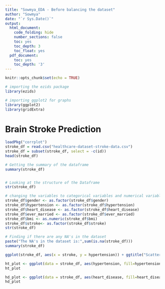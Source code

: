```yaml
---
title: "Sowmya_EDA - Before balancing the dataset"
author: "Sowmya"
date: "`r Sys.Date()`"
output:
  html_document:
    code_folding: hide
    number_sections: false
    toc: yes
    toc_depth: 3
    toc_float: yes
  pdf_document:
    toc: yes
    toc_depth: '3'
---
```


```r
knitr::opts_chunk$set(echo = TRUE)

# importing the ezids package
library(ezids)

# importing ggplot2 for graphs
library(ggplot2)
library(gridExtra)
```

# Brain Stroke Prediction

```r
loadPkg("corrplot")
stroke_df = read.csv("healthcare-dataset-stroke-data.csv")
stroke_df = subset(stroke_df, select = -c(id))
head(stroke_df)

# Getting the summary of the dataframe
summary(stroke_df)


# Looking at the structure of the Dataframe
str(stroke_df)
```

```r
# changing the variables to categorical variables and numerical variables
stroke_df$gender <- as.factor(stroke_df$gender)
stroke_df$hypertension <- as.factor(stroke_df$hypertension)
stroke_df$heart_disease <- as.factor(stroke_df$heart_disease)
stroke_df$ever_married <- as.factor(stroke_df$ever_married)
stroke_df$bmi <- as.numeric(stroke_df$bmi)
stroke_df$stroke<- as.factor(stroke_df$stroke)
str(stroke_df)

# Finding if there are any NA's in the dataset
paste("The NA's in the dataset is:",sum(is.na(stroke_df)))
summary(stroke_df)
```

```r
ggplot(stroke_df, aes(x = stroke, y = hypertension)) + ggtitle("Scatter plot for Hypertension vs Stroke")+ geom_point()
```

```r
ht_plot <- ggplot(data = stroke_df, aes(hypertension, fill=hypertension))+geom_bar()+ ggtitle("Distribution of hypertension")
ht_plot

hd_plot <- ggplot(data = stroke_df, aes(heart_disease, fill=heart_disease))+geom_bar()+ggtitle("Distribution of heart disease")
hd_plot
```













